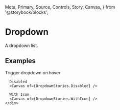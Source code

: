   Meta,
  Primary,
  Source,
  Controls,
  Story,
  Canvas,
} from '@storybook/blocks';


<Meta of={DropdownStories} />

# Dropdown
A dropdown list.

<Primary />
<Controls />

## Examples

<div className="story-layout-ex">
  <div className="story-layout-ex--section">
    <div className="story-card-ex">
      Trigger dropdown on hover
      <Canvas of={DropdownStories.TriggerOnHover} />  

      Disabled
      <Canvas of={DropdownStories.Disabled} />  

      With Icon
      <Canvas of={DropdownStories.WithIcon} />  
    </div>
  </div>
</div>
